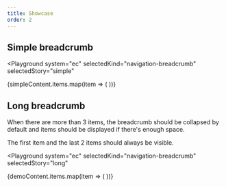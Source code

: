 ```yaml
---
title: Showcase
order: 2
---
```




## Simple breadcrumb

<Playground
  system="ec"
  selectedKind="navigation-breadcrumb"
  selectedStory="simple"
>
  <Breadcrumb label={simpleContent.label} ellipsisLabel="Click to expand">
    {simpleContent.items.map(item => (
      <BreadcrumbItem {...item} key={item.label} />
    ))}
  </Breadcrumb>
</Playground>

## Long breadcrumb

When there are more than 3 items, the breadcrumb should be collapsed by default and items should be displayed if there's enough space.

The first item and the last 2 items should always be visible.

<Playground
  system="ec"
  selectedKind="navigation-breadcrumb"
  selectedStory="long"
>
  <Breadcrumb label={demoContent.label} ellipsisLabel="Click to expand">
    {demoContent.items.map(item => (
      <BreadcrumbItem {...item} key={item.label} />
    ))}
  </Breadcrumb>
</Playground>
